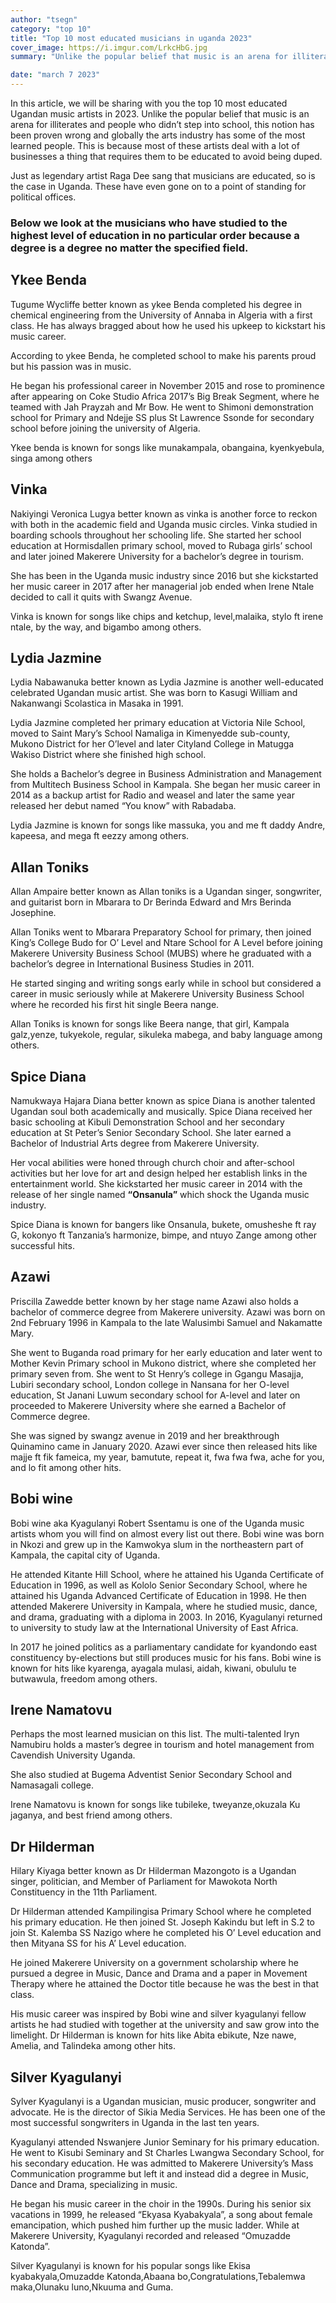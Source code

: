 ```yaml
---
author: "tsegn"
category: "top 10"
title: "Top 10 most educated musicians in uganda 2023"
cover_image: https://i.imgur.com/LrkcHbG.jpg
summary: "Unlike the popular belief that music is an arena for illiterates and people who didn’t step into school"

date: "march 7 2023"
---
```


In this article, we will be sharing with you the top 10 most educated Ugandan music artists in 2023. Unlike the popular belief that music is an arena for illiterates and people who didn’t step into school, this notion has been proven wrong and globally the arts industry has some of the most learned people. This is because most of these artists deal with a lot of businesses a thing that requires them to be educated to avoid being duped.

Just as legendary artist Raga Dee sang that musicians are educated, so is the case in Uganda. These have even gone on to a point of standing for political offices.

<AdsComponent />

### Below we look at the musicians who have studied to the highest level of education in no particular order because a degree is a degree no matter the specified field.

## Ykee Benda

Tugume Wycliffe better known as ykee Benda completed his degree in chemical engineering from the University of Annaba in Algeria with a first class. He has always bragged about how he used his upkeep to kickstart his music career.

According to ykee Benda, he completed school to make his parents proud but his passion was in music.

He began his professional career in November 2015 and rose to prominence after appearing on Coke Studio Africa 2017’s Big Break Segment, where he teamed with Jah Prayzah and Mr Bow. He went to Shimoni demonstration school for Primary and Ndejje SS plus St Lawrence Ssonde for secondary school before joining the university of Algeria.

Ykee benda is known for songs like munakampala, obangaina, kyenkyebula, singa among others

## Vinka

Nakiyingi Veronica Lugya better known as vinka is another force to reckon with both in the academic field and Uganda music circles. Vinka studied in boarding schools throughout her schooling life. She started her school education at Hormisdallen primary school, moved to Rubaga girls’ school and later joined Makerere University for a bachelor’s degree in tourism.

She has been in the Uganda music industry since 2016 but she kickstarted her music career in 2017 after her managerial job ended when Irene Ntale decided to call it quits with Swangz Avenue.

Vinka is known for songs like chips and ketchup, level,malaika, stylo ft irene ntale, by the way, and bigambo among others.

<AdsComponent />

## Lydia Jazmine

Lydia Nabawanuka better known as Lydia Jazmine is another well-educated celebrated Ugandan music artist. She was born to Kasugi William and Nakanwangi Scolastica in Masaka in 1991.

Lydia Jazmine completed her primary education at Victoria Nile School, moved to Saint Mary’s School Namaliga in Kimenyedde sub-county, Mukono District for her O’level and later Cityland College in Matugga Wakiso District where she finished high school.

She holds a Bachelor’s degree in Business Administration and Management from Multitech Business School in Kampala. She began her music career in 2014 as a backup artist for Radio and weasel and later the same year released her debut named “You know” with Rabadaba.

Lydia Jazmine is known for songs like massuka, you and me ft daddy Andre, kapeesa, and mega ft eezzy among others.

## Allan Toniks

Allan Ampaire better known as Allan toniks is a Ugandan singer, songwriter, and guitarist born in Mbarara to Dr Berinda Edward and Mrs Berinda Josephine.

Allan Toniks went to Mbarara Preparatory School for primary, then joined King’s College Budo for O’ Level and Ntare School for A Level before joining Makerere University Business School (MUBS) where he graduated with a bachelor’s degree in International Business Studies in 2011.

He started singing and writing songs early while in school but considered a career in music seriously while at Makerere University Business School where he recorded his first hit single Beera nange.

Allan Toniks is known for songs like Beera nange, that girl, Kampala galz,yenze, tukyekole, regular, sikuleka mabega, and baby language among others.

<AdsComponent />

## Spice Diana

Namukwaya Hajara Diana better known as spice Diana is another talented Ugandan soul both academically and musically. Spice Diana received her basic schooling at Kibuli Demonstration School and her secondary education at St Peter’s Senior Secondary School. She later earned a Bachelor of Industrial Arts degree from Makerere University.

Her vocal abilities were honed through church choir and after-school activities but her love for art and design helped her establish links in the entertainment world. She kickstarted her music career in 2014 with the release of her single named **“Onsanula”** which shock the Uganda music industry.

Spice Diana is known for bangers like Onsanula, bukete, omusheshe ft ray G, kokonyo ft Tanzania’s harmonize, bimpe, and ntuyo Zange among other successful hits.

## Azawi

Priscilla Zawedde better known by her stage name Azawi also holds a bachelor of commerce degree from Makerere university. Azawi was born on 2nd February 1996 in Kampala to the late Walusimbi Samuel and Nakamatte Mary.

She went to Buganda road primary for her early education and later went to Mother Kevin Primary school in Mukono district, where she completed her primary seven from. She went to St Henry’s college in Ggangu Masajja, Lubiri secondary school, London college in Nansana for her O-level education, St Janani Luwum secondary school for A-level and later on proceeded to Makerere University where she earned a Bachelor of Commerce degree.

She was signed by swangz avenue in 2019 and her breakthrough Quinamino came in January 2020. Azawi ever since then released hits like majje ft fik fameica, my year, bamutute, repeat it, fwa fwa fwa, ache for you, and lo fit among other hits.

## Bobi wine

Bobi wine aka Kyagulanyi Robert Ssentamu is one of the Uganda music artists whom you will find on almost every list out there. Bobi wine was born in Nkozi and grew up in the Kamwokya slum in the northeastern part of Kampala, the capital city of Uganda.

He attended Kitante Hill School, where he attained his Uganda Certificate of Education in 1996, as well as Kololo Senior Secondary School, where he attained his Uganda Advanced Certificate of Education in 1998. He then attended Makerere University in Kampala, where he studied music, dance, and drama, graduating with a diploma in 2003. In 2016, Kyagulanyi returned to university to study law at the International University of East Africa.

In 2017 he joined politics as a parliamentary candidate for kyandondo east constituency by-elections but still produces music for his fans. Bobi wine is known for hits like kyarenga, ayagala mulasi, aidah, kiwani, obululu te butwawula, freedom among others.

<AdsComponent />

## Irene Namatovu

Perhaps the most learned musician on this list. The multi-talented Iryn Namubiru holds a master’s degree in tourism and hotel management from Cavendish University Uganda.

She also studied at Bugema Adventist Senior Secondary School and Namasagali college.

Irene Namatovu is known for songs like tubileke, tweyanze,okuzala Ku jaganya, and best friend among others.

## Dr Hilderman

Hilary Kiyaga better known as Dr Hilderman Mazongoto is a Ugandan singer, politician, and Member of Parliament for Mawokota North Constituency in the 11th Parliament.

Dr Hilderman attended Kampilingisa Primary School where he completed his primary education. He then joined St. Joseph Kakindu but left in S.2 to join St. Kalemba SS Nazigo where he completed his O’ Level education and then Mityana SS for his A’ Level education.

He joined Makerere University on a government scholarship where he pursued a degree in Music, Dance and Drama and a paper in Movement Therapy where he attained the Doctor title because he was the best in that class.

His music career was inspired by Bobi wine and silver kyagulanyi fellow artists he had studied with together at the university and saw grow into the limelight. Dr Hilderman is known for hits like Abita ebikute, Nze nawe, Amelia, and Talindeka among other hits.

<AdsComponent/>

## Silver Kyagulanyi

Sylver Kyagulanyi is a Ugandan musician, music producer, songwriter and advocate. He is the director of Sikia Media Services. He has been one of the most successful songwriters in Uganda in the last ten years.

Kyagulanyi attended Nswanjere Junior Seminary for his primary education. He went to Kisubi Seminary and St Charles Lwangwa Secondary School, for his secondary education. He was admitted to Makerere University’s Mass Communication programme but left it and instead did a degree in Music, Dance and Drama, specializing in music.

He began his music career in the choir in the 1990s. During his senior six vacations in 1999, he released “Ekyasa Kyabakyala”, a song about female emancipation, which pushed him further up the music ladder. While at Makerere University, Kyagulanyi recorded and released “Omuzadde Katonda”.

Silver Kyagulanyi is known for his popular songs like Ekisa kyabakyala,Omuzadde Katonda,Abaana bo,Congratulations,Tebalemwa maka,Olunaku luno,Nkuuma and Guma.
